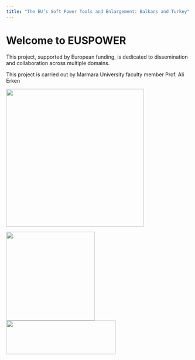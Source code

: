 ```yaml
---
title: "The EU’s Soft Power Tools and Enlargement: Balkans and Turkey"
---
```


# Welcome to EUSPOWER

This project, supported by European funding, is dedicated to dissemination and collaboration across multiple domains.

This project is carried out by Marmara University faculty member Prof. Ali Erken

![](clipboard-2104634892.png){width="376"}

![](WhatsApp%20Image%202025-06-27%20at%206.17.36%20PM.png){width="242"} ![](WhatsApp%20Image%202025-06-27%20at%206.17.58%20PM.png){width="299" height="92"}
